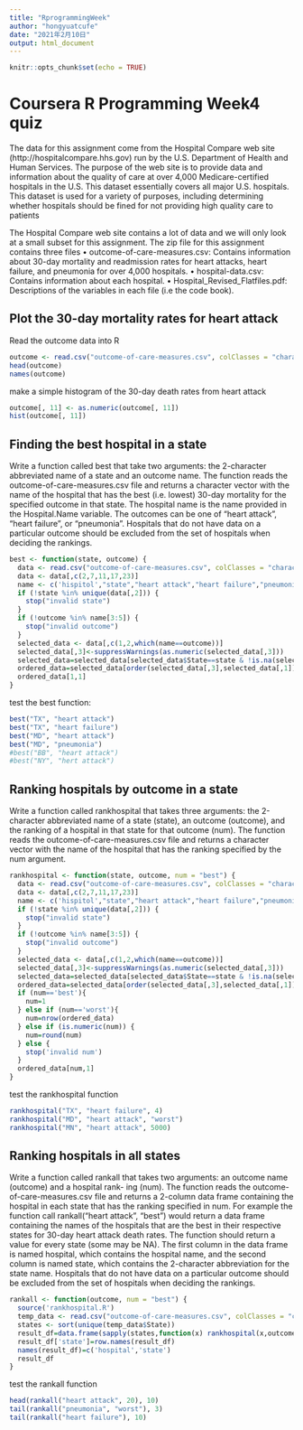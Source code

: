 ```yaml
---
title: "RprogrammingWeek"
author: "hongyuatcufe"
date: "2021年2月10日"
output: html_document
---
```


```r
knitr::opts_chunk$set(echo = TRUE)
```

# Coursera R Programming Week4 quiz

The data for this assignment come from the Hospital Compare web site (http://hospitalcompare.hhs.gov)
run by the U.S. Department of Health and Human Services. The purpose of the web site is to provide data and
information about the quality of care at over 4,000 Medicare-certified hospitals in the U.S. This dataset essentially covers all major U.S. hospitals. This dataset is used for a variety of purposes, including determining
whether hospitals should be fined for not providing high quality care to patients

The Hospital Compare web site contains a lot of data and we will only look at a small subset for this
assignment. The zip file for this assignment contains three files
• outcome-of-care-measures.csv: Contains information about 30-day mortality and readmission rates
for heart attacks, heart failure, and pneumonia for over 4,000 hospitals.
• hospital-data.csv: Contains information about each hospital.
• Hospital_Revised_Flatfiles.pdf: Descriptions of the variables in each file (i.e the code book).

## Plot the 30-day mortality rates for heart attack

Read the outcome data into R
```r
outcome <- read.csv("outcome-of-care-measures.csv", colClasses = "character")
head(outcome)
names(outcome)
```

make a simple histogram of the 30-day death rates from heart attack
```r
outcome[, 11] <- as.numeric(outcome[, 11])
hist(outcome[, 11])
```

## Finding the best hospital in a state

Write a function called best that take two arguments: the 2-character abbreviated name of a state and an
outcome name. The function reads the outcome-of-care-measures.csv file and returns a character vector
with the name of the hospital that has the best (i.e. lowest) 30-day mortality for the specified outcome
in that state. The hospital name is the name provided in the Hospital.Name variable. The outcomes can
be one of “heart attack”, “heart failure”, or “pneumonia”. Hospitals that do not have data on a particular
outcome should be excluded from the set of hospitals when deciding the rankings.

```r
best <- function(state, outcome) {
  data <- read.csv("outcome-of-care-measures.csv", colClasses = "character")
  data <- data[,c(2,7,11,17,23)]
  name <- c('hispitol',"state","heart attack","heart failure","pneumonia")
  if (!state %in% unique(data[,2])) {
    stop("invalid state")
  }
  if (!outcome %in% name[3:5]) {
    stop("invalid outcome")
  }
  selected_data <- data[,c(1,2,which(name==outcome))]
  selected_data[,3]<-suppressWarnings(as.numeric(selected_data[,3]))
  selected_data=selected_data[selected_data$State==state & !is.na(selected_data[,3]),]
  ordered_data=selected_data[order(selected_data[,3],selected_data[,1]),]
  ordered_data[1,1]
}
```

test the best function:
```r
best("TX", "heart attack")
best("TX", "heart failure")
best("MD", "heart attack")
best("MD", "pneumonia")
#best("BB", "heart attack")
#best("NY", "hert attack")

```

## Ranking hospitals by outcome in a state

Write a function called rankhospital that takes three arguments: the 2-character abbreviated name of a
state (state), an outcome (outcome), and the ranking of a hospital in that state for that outcome (num).
The function reads the outcome-of-care-measures.csv file and returns a character vector with the name
of the hospital that has the ranking specified by the num argument.

```r
rankhospital <- function(state, outcome, num = "best") {
  data <- read.csv("outcome-of-care-measures.csv", colClasses = "character")
  data <- data[,c(2,7,11,17,23)]
  name <- c('hispitol',"state","heart attack","heart failure","pneumonia")
  if (!state %in% unique(data[,2])) {
    stop("invalid state")
  }
  if (!outcome %in% name[3:5]) {
    stop("invalid outcome")
  }
  selected_data <- data[,c(1,2,which(name==outcome))]
  selected_data[,3]<-suppressWarnings(as.numeric(selected_data[,3]))
  selected_data=selected_data[selected_data$State==state & !is.na(selected_data[,3]),]
  ordered_data=selected_data[order(selected_data[,3],selected_data[,1]),]
  if (num=='best'){
    num=1
  } else if (num=='worst'){
    num=nrow(ordered_data)
  } else if (is.numeric(num)) {
    num=round(num)
  } else {
    stop('invalid num')
  }
  ordered_data[num,1]
}
```

test the rankhospital function
```r
rankhospital("TX", "heart failure", 4)
rankhospital("MD", "heart attack", "worst")
rankhospital("MN", "heart attack", 5000)
```

## Ranking hospitals in all states

Write a function called rankall that takes two arguments: an outcome name (outcome) and a hospital rank-
ing (num). The function reads the outcome-of-care-measures.csv file and returns a 2-column data frame
containing the hospital in each state that has the ranking specified in num. For example the function call
rankall("heart attack", "best") would return a data frame containing the names of the hospitals that
are the best in their respective states for 30-day heart attack death rates. The function should return a value
for every state (some may be NA). The first column in the data frame is named hospital, which contains
the hospital name, and the second column is named state, which contains the 2-character abbreviation for
the state name. Hospitals that do not have data on a particular outcome should be excluded from the set of
hospitals when deciding the rankings.

```r
rankall <- function(outcome, num = "best") {
  source('rankhospital.R')
  temp_data <- read.csv("outcome-of-care-measures.csv", colClasses = "character")
  states <- sort(unique(temp_data$State))
  result_df=data.frame(sapply(states,function(x) rankhospital(x,outcome,num)))
  result_df['state']=row.names(result_df)
  names(result_df)=c('hospital','state')
  result_df
}
```

test the rankall function
```r
head(rankall("heart attack", 20), 10)
tail(rankall("pneumonia", "worst"), 3)
tail(rankall("heart failure"), 10)
```